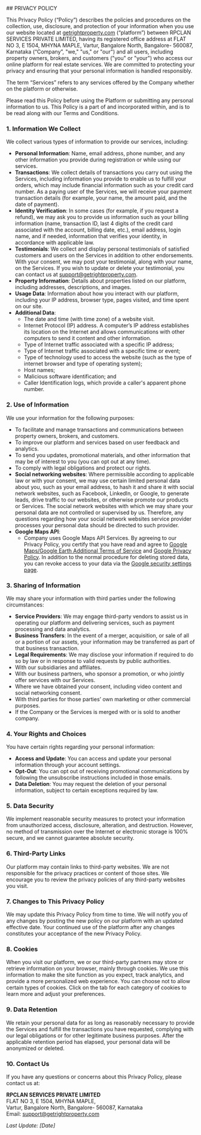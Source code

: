 <div class="prose pt-[5%]  mx-auto max-w-[90%]">
## PRIVACY POLICY

This Privacy Policy (“Policy”) describes the policies and procedures on the collection, use, disclosure, and protection of your information when you use our website located at [getrightproperty.com](https://getrightproperty.com) (“platform”) between RPCLAN SERVICES PRIVATE LIMITED, having its registered office address at FLAT NO 3, E 1504, MHYNA MAPLE, Vartur, Bangalore North, Bangalore- 560087, Karnataka (“Company”, "we," "us," or "our") and all users, including property owners, brokers, and customers ("you" or "your") who access our online platform for real estate services. We are committed to protecting your privacy and ensuring that your personal information is handled responsibly.

The term “Services” refers to any services offered by the Company whether on the platform or otherwise.

Please read this Policy before using the Platform or submitting any personal information to us. This Policy is a part of and incorporated within, and is to be read along with our Terms and Conditions.

### 1. Information We Collect

We collect various types of information to provide our services, including:

- **Personal Information**: Name, email address, phone number, and any other information you provide during registration or while using our services.
- **Transactions**: We collect details of transactions you carry out using the Services, including information you provide to enable us to fulfill your orders, which may include financial information such as your credit card number. As a paying user of the Services, we will receive your payment transaction details (for example, your name, the amount paid, and the date of payment).
- **Identity Verification**: In some cases (for example, if you request a refund), we may ask you to provide us information such as your billing information (name, transaction ID, last 4 digits of the credit card associated with the account, billing date, etc.), email address, login name, and if needed, information that verifies your identity, in accordance with applicable law.
- **Testimonials**: We collect and display personal testimonials of satisfied customers and users on the Services in addition to other endorsements. With your consent, we may post your testimonial, along with your name, on the Services. If you wish to update or delete your testimonial, you can contact us at [support@getrightproperty.com](mailto:support@getrightproperty.com).
- **Property Information**: Details about properties listed on our platform, including addresses, descriptions, and images.
- **Usage Data**: Information about how you interact with our platform, including your IP address, browser type, pages visited, and time spent on our site.
- **Additional Data**:
  - The date and time (with time zone) of a website visit.
  - Internet Protocol (IP) address. A computer’s IP address establishes its location on the Internet and allows communications with other computers to send it content and other information.
  - Type of Internet traffic associated with a specific IP address;
  - Type of Internet traffic associated with a specific time or event;
  - Type of technology used to access the website (such as the type of internet browser and type of operating system);
  - Host names;
  - Malicious software identification; and
  - Caller Identification logs, which provide a caller's apparent phone number.

### 2. Use of Information

We use your information for the following purposes:

- To facilitate and manage transactions and communications between property owners, brokers, and customers.
- To improve our platform and services based on user feedback and analytics.
- To send you updates, promotional materials, and other information that may be of interest to you (you can opt out at any time).
- To comply with legal obligations and protect our rights.
- **Social networking websites**: Where permissible according to applicable law or with your consent, we may use certain limited personal data about you, such as your email address, to hash it and share it with social network websites, such as Facebook, LinkedIn, or Google, to generate leads, drive traffic to our websites, or otherwise promote our products or Services. The social network websites with which we may share your personal data are not controlled or supervised by us. Therefore, any questions regarding how your social network websites service provider processes your personal data should be directed to such provider.
- **Google Maps API**:
  - Company uses Google Maps API Services. By agreeing to our Privacy Policy, you certify that you have read and agree to [Google Maps/Google Earth Additional Terms of Service](https://maps.google.com/help/terms_maps) and [Google Privacy Policy](https://www.google.com/policies/privacy/). In addition to the normal procedure for deleting stored data, you can revoke access to your data via the [Google security settings page](https://myaccount.google.com/permissions?pli=1).

### 3. Sharing of Information

We may share your information with third parties under the following circumstances:

- **Service Providers**: We may engage third-party vendors to assist us in operating our platform and delivering services, such as payment processing and data analytics.
- **Business Transfers**: In the event of a merger, acquisition, or sale of all or a portion of our assets, your information may be transferred as part of that business transaction.
- **Legal Requirements**: We may disclose your information if required to do so by law or in response to valid requests by public authorities.
- With our subsidiaries and affiliates.
- With our business partners, who sponsor a promotion, or who jointly offer services with our Services.
- Where we have obtained your consent, including video content and social networking consent.
- With third parties for those parties’ own marketing or other commercial purposes.
- If the Company or the Services is merged with or is sold to another company.

### 4. Your Rights and Choices

You have certain rights regarding your personal information:

- **Access and Update**: You can access and update your personal information through your account settings.
- **Opt-Out**: You can opt out of receiving promotional communications by following the unsubscribe instructions included in those emails.
- **Data Deletion**: You may request the deletion of your personal information, subject to certain exceptions required by law.

### 5. Data Security

We implement reasonable security measures to protect your information from unauthorized access, disclosure, alteration, and destruction. However, no method of transmission over the Internet or electronic storage is 100% secure, and we cannot guarantee absolute security.

### 6. Third-Party Links

Our platform may contain links to third-party websites. We are not responsible for the privacy practices or content of those sites. We encourage you to review the privacy policies of any third-party websites you visit.

### 7. Changes to This Privacy Policy

We may update this Privacy Policy from time to time. We will notify you of any changes by posting the new policy on our platform with an updated effective date. Your continued use of the platform after any changes constitutes your acceptance of the new Privacy Policy.

### 8. Cookies

When you visit our platform, we or our third-party partners may store or retrieve information on your browser, mainly through cookies. We use this information to make the site function as you expect, track analytics, and provide a more personalized web experience. You can choose not to allow certain types of cookies. Click on the tab for each category of cookies to learn more and adjust your preferences.

### 9. Data Retention

We retain your personal data for as long as reasonably necessary to provide the Services and fulfill the transactions you have requested, complying with our legal obligations or for other legitimate business purposes. After the applicable retention period has elapsed, your personal data will be anonymized or deleted.

### 10. Contact Us

If you have any questions or concerns about this Privacy Policy, please contact us at:

**RPCLAN SERVICES PRIVATE LIMITED**  
FLAT NO 3, E 1504, MHYNA MAPLE,  
Vartur, Bangalore North, Bangalore- 560087, Karnataka  
Email: [support@getrightproperty.com](mailto:support@getrightproperty.com)

_Last Update: [Date]_

</div>
